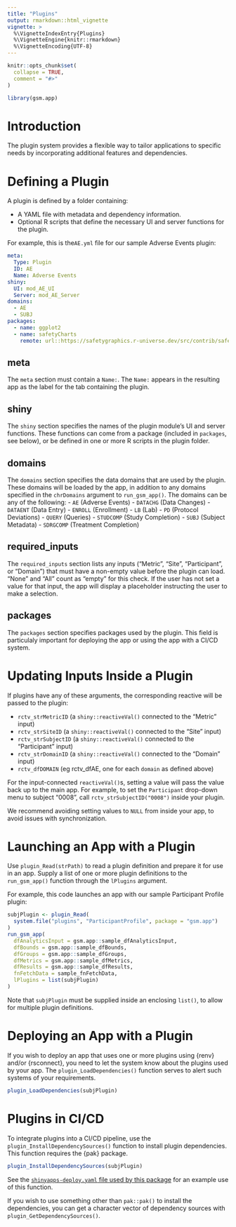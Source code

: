 ```yaml
---
title: "Plugins"
output: rmarkdown::html_vignette
vignette: >
  %\VignetteIndexEntry{Plugins}
  %\VignetteEngine{knitr::rmarkdown}
  %\VignetteEncoding{UTF-8}
---
```


```r
knitr::opts_chunk$set(
  collapse = TRUE,
  comment = "#>"
)
```

```r
library(gsm.app)
```

# Introduction

The plugin system provides a flexible way to tailor applications to specific needs by incorporating additional features and dependencies.

# Defining a Plugin

A plugin is defined by a folder containing:

- A YAML file with metadata and dependency information.
- Optional R scripts that define the necessary UI and server functions for the plugin.

For example, this is the`AE.yml` file for our sample Adverse Events plugin:

```yaml
meta:
  Type: Plugin
  ID: AE
  Name: Adverse Events
shiny:
  UI: mod_AE_UI
  Server: mod_AE_Server
domains:
  - AE
  - SUBJ
packages:
  - name: ggplot2
  - name: safetyCharts
    remote: url::https://safetygraphics.r-universe.dev/src/contrib/safetyCharts_0.4.0.tar.gz
```

## meta

The `meta` section must contain a `Name:`. The `Name:` appears in the resulting app as the label for the tab containing the plugin.

## shiny

The `shiny` section specifies the names of the plugin module's UI and server functions. These functions can come from a package (included in `packages`, see below), or be defined in one or more R scripts in the plugin folder.

## domains

The `domains` section specifies the data domains that are used by the plugin. These domains will be loaded by the app, in addition to any domains specified in the `chrDomains` argument to `run_gsm_app()`. The domains can be any of the following:
- `AE` (Adverse Events)
- `DATACHG` (Data Changes)
- `DATAENT` (Data Entry)
- `ENROLL` (Enrollment)
- `LB` (Lab)
- `PD` (Protocol Deviations)
- `QUERY` (Queries)
- `STUDCOMP` (Study Completion)
- `SUBJ` (Subject Metadata)
- `SDRGCOMP` (Treatment Completion)

## required_inputs

The `required_inputs` section lists any inputs ("Metric", "Site", "Participant", or "Domain") that must have a non-empty value before the plugin can load. "None" and "All" count as "empty" for this check. If the user has not set a value for that input, the app will display a placeholder instructing the user to make a selection.

## packages

The `packages` section specifies packages used by the plugin. This field is particulaly important for deploying the app or using the app with a CI/CD system.

# Updating Inputs Inside a Plugin

If plugins have any of these arguments, the corresponding reactive will be passed to the plugin:

- `rctv_strMetricID` (a `shiny::reactiveVal()` connected to the "Metric" input)
- `rctv_strSiteID` (a `shiny::reactiveVal()` connected to the "Site" input)
- `rctv_strSubjectID` (a `shiny::reactiveVal()` connected to the "Participant" input)
- `rctv_strDomainID` (a `shiny::reactiveVal()` connected to the "Domain" input)
- `rctv_dfDOMAIN` (eg rctv_dfAE, one for each `domain` as defined above)

For the input-connected `reactiveVal()`s, setting a value will pass the value back up to the main app. For example, to set the `Participant` drop-down menu to subject "0008", call `rctv_strSubjectID("0008")` inside your plugin.

We recommend avoiding setting values to `NULL` from inside your app, to avoid issues with synchronization.

# Launching an App with a Plugin

Use `plugin_Read(strPath)` to read a plugin definition and prepare it for use in an app. Supply a list of one or more plugin definitions to the `run_gsm_app()` function through the `lPlugins` argument.

For example, this code launches an app with our sample Participant Profile plugin:

```r
subjPlugin <- plugin_Read(
  system.file("plugins", "ParticipantProfile", package = "gsm.app")
)
run_gsm_app(
  dfAnalyticsInput = gsm.app::sample_dfAnalyticsInput,
  dfBounds = gsm.app::sample_dfBounds,
  dfGroups = gsm.app::sample_dfGroups,
  dfMetrics = gsm.app::sample_dfMetrics,
  dfResults = gsm.app::sample_dfResults,
  fnFetchData = sample_fnFetchData,
  lPlugins = list(subjPlugin)
)
```

Note that `subjPlugin` must be supplied inside an enclosing `list()`, to allow for multiple plugin definitions.

# Deploying an App with a Plugin

If you wish to deploy an app that uses one or more plugins using {renv} and/or {rsconnect}, you need to let the system know about the plugins used by your app. The `plugin_LoadDependencies()` function serves to alert such systems of your requirements.

```r
plugin_LoadDependencies(subjPlugin)
```

# Plugins in CI/CD

To integrate plugins into a CI/CD pipeline, use the `plugin_InstallDependencySources()` function to install plugin dependencies. This function requires the {pak} package.

```r
plugin_InstallDependencySources(subjPlugin)
```

See the [`shinyapps-deploy.yaml` file used by this package](https://github.com/Gilead-BioStats/gsm.app/blob/dev/.github/workflows/shinyapps-deploy.yaml) for an example use of this function.

If you wish to use something other than `pak::pak()` to install the dependencies, you can get a character vector of dependency sources with `plugin_GetDependencySources()`.

